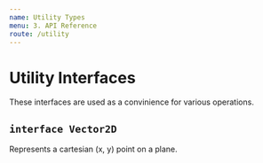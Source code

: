 ```yaml
---
name: Utility Types
menu: 3. API Reference
route: /utility
---
```



# Utility Interfaces

These interfaces are used as a convinience for various operations.

## `interface Vector2D`

Represents a cartesian (x, y) point on a plane.

<InterfaceDocumentation interfaceMetadata={Vector2D} />
